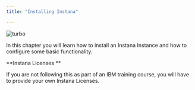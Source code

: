 ```yaml
---
title: "Installing Instana"

---
```


![turbo](./../images/instana/instana_00.png)


In this chapter you will learn how to install an Instana Instance and how to configure some basic functionality.

<InlineNotification kind="warning"> 

**Instana Licenses **

If you are not following this as part of an IBM training course, you will have to provide your own Instana Licenses.

</InlineNotification>